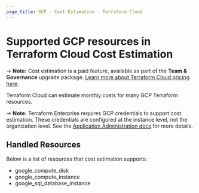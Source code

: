 ```yaml
---
page_title: GCP - Cost Estimation - Terraform Cloud
---
```


# Supported GCP resources in Terraform Cloud Cost Estimation

-> **Note:** Cost estimation is a paid feature, available as part of the **Team & Governance** upgrade package. [Learn more about Terraform Cloud pricing here](https://www.hashicorp.com/products/terraform/pricing).

Terraform Cloud can estimate monthly costs for many GCP Terraform resources.

-> **Note:** Terraform Enterprise requires GCP credentials to support cost estimation. These credentials are configured at the instance level, not the organization level. See the [Application Administration docs](/enterprise/admin/application/integration) for more details.

## Handled Resources

Below is a list of resources that cost estimation supports:

* google_compute_disk
* google_compute_instance
* google_sql_database_instance
